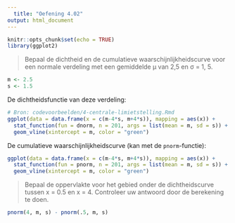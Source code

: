 ```yaml
---
  title: "Oefening 4.02"
output: html_document
---
```


```r
knitr::opts_chunk$set(echo = TRUE)
library(ggplot2)
```

> Bepaal de dichtheid en de cumulatieve waarschijnlijkheidscurve voor een normale verdeling met een gemiddelde μ van 2,5 en σ = 1, 5.

```r
m <- 2.5
s <- 1.5
```

De dichtheidsfunctie van deze verdeling:

```r
# Bron: codevoorbeelden/4-centrale-limietstelling.Rmd
ggplot(data = data.frame(x = c(m-4*s, m+4*s)), mapping = aes(x)) +
  stat_function(fun = dnorm, n = 201, args = list(mean = m, sd = s)) +
  geom_vline(xintercept = m, color = "green")
```

De cumulatieve waarschijnlijkheidscurve (kan met de `pnorm`-functie):

```r
ggplot(data = data.frame(x = c(m-4*s, m+4*s)), mapping = aes(x)) +
  stat_function(fun = pnorm, n = 201, args = list(mean = m, sd = s)) +
  geom_vline(xintercept = m, color = "green")
```

> Bepaal de oppervlakte voor het gebied onder de dichtheidscurve tussen x = 0.5 en x = 4. Controleer uw antwoord door de berekening te doen.

```r
pnorm(4, m, s) - pnorm(.5, m, s)
```

